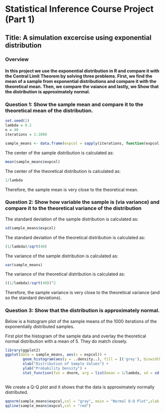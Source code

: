 # Statistical Inference Course Project (Part 1)
## Title: A simulation excercise using exponential distribution
### Overview
#### In this project we use the exponential distribution in R and compare it with the Central Limit Theorem by solving three problems. First, we find the mean of a sample from exponential distributions and compare it with the theoretical mean. Then, we compare the vaiance and lastly, we Show that the distribution is approximately normal.

### Question 1: Show the sample mean and compare it to the theoretical mean of the distribution.

```r
set.seed(1)
lambda = 0.2
n = 40
iterations = 1:1000

sample_means <- data.frame(expcol = sapply(iterations, function(expcol) {mean(rexp(n, lambda))}))
```
The center of the sample distribution is calculated as:
```r
mean(sample_means$expcol)
```
The center of the theoretical distribution is calculated as:
```r
1/lambda
```
Therefore, the sample mean is very close to the theoretical mean.

### Question 2: Show how variable the sample is (via variance) and compare it to the theoretical variance of the distribution

The standard deviation of the sample distribution is calculated as:
```r
sd(sample_means$expcol)
```
The standard deviation of the theoretical distribution is calculated as:
```r
(1/lambda)/sqrt(40)
```
The variance of the sample distribution is calculated as:
```r
var(sample_means)
```
The variance of the theoretical distribution is calculated as:
```r
((1/lambda)/sqrt(40))^2
```
Therefore, the sample variance is very close to the theoretical variance (and so the standard deviations).

### Question 3: Show that the distribution is approximately normal.
Below is a histogram plot of the sample means of the 1000 iterations of the exponentially distributed samples.

First plot the histogram of the sample data and overlay the theoretical normal distribution with a mean of 5. They do match closely.
```r
library(ggplot2)
ggplot(data = sample_means, aes(x = expcol)) +
        geom_histogram(aes(y = ..density..), fill = I('grey'), binwidth = 0.30, color = I('black')) +
        xlab("Distribution of Sample Values") +
        ylab("Probability Density") +
        stat_function(fun = dnorm, arg = list(mean = 1/lambda, sd = sd(sample_means$expcol)))
   
```

We create a Q-Q plot and it shows that the data is approximately normally distributed.
```r
qqnorm(sample_means$expcol,col = "gray", main = "Normal Q-Q Plot",xlab = "Quantiles",ylab = "Quantiles of Sample Data")
qqline(sample_means$expcol,col = "red")
```